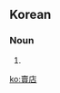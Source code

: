 ==Korean==
{{ko-hanjatab}}

===Noun===
{{ko-noun|hj|hangeul=매점}}

# {{hanja form of|매점|[[cafeteria]], [[canteen]], [[snack bar]], [[stand]]}}

[[ko:賣店]]